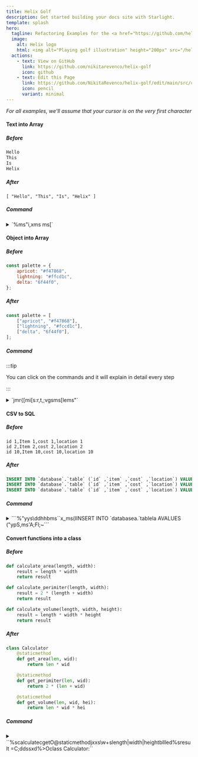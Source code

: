 ```yaml
---
title: Helix Golf
description: Get started building your docs site with Starlight.
template: splash
hero:
  tagline: Refactoring Examples for the <a href="https://github.com/helix-editor/helix">Helix Editor</a>
  image:
    alt: Helix logo
    html: <img alt="Playing golf illustration" height="200px" src="/helix-golf/golf.svg" style="margin:auto;"></img>
  actions:
    - text: View on GitHub
      link: https://github.com/nikitarevenco/helix-golf
      icon: github
    - text: Edit this Page
      link: https://github.com/NikitaRevenco/helix-golf/edit/main/src/content/docs/index.mdx
      icon: pencil
      variant: minimal
---
```



<Hexagons />

*For all examples, we'll assume that your cursor is on the very first character*

#### Text into Array

##### Before

```txt
Hello
This
Is
Helix
```

##### After

```
[ "Hello", "This", "Is", "Helix" ]
```

##### Command

<details>

<summary>
`%<A-s>ms"<A-J>i,<esc>xms ms[`
</summary>

1. `%` selects full file
1. `<A-s>` split selection into multiple selections on newlines
1. `ms"` surrounds each word with `"`'s
1. `<A-J>i,` join lines inside selection, select the inserted space, and insert `,`'s
1. `<esc>xms ` enter normal mode, select line and surround by spaces
1. `ms[` surround by `[]`

</details>

#### Object into Array

##### Before

```js
const palette = {
	apricot: "#f47868",
	lightning: "#ffcd1c",
	delta: "6f44f0",
};
```

##### After

```js
const palette = [
	["apricot", "#f47868"],
	["lightning", "#fccd1c"],
	["delta", "6f44f0"],
];
```

##### Command

:::tip

You can click on the commands and it will explain in detail every step

:::

<details>

<summary>
`jmr{[mi[s:<enter>r,t,;vgsms[lems"`
</summary>

1. Go to the line below with `j`, this is because we need to be inside of the object for the next step.
1. `mr{[` replaces the nearest pair of curly braces "\{" with square brackets "["
1. `mi[` selects inside the entire array
1. Use `s` to enter select mode, which searches inside our selection and creates sub-selections based on a pattern
1. Input `:` and then hit `Enter`, which will place a cursor on every ":" creating many single-width selections
1. `r,` replaces each selection with a ",". Essentially we've replaced each colon with a comma
1. `t,` moves the cursor on each line to the ending comma
1. `;` collapses the selection around each cursor into a single selection
1. `vgs` selects each line excluding the final comma
1. `ms[` surrounds each individual selection with "[" to turn it into an array. We're almost done here. We just need to transform the first item in each sub-array into a string.
1. `l` moves 1 character forward, replacing the selection with just a 1-width selection
1. `e` selects until the end of each word. Since we start at the first character and select until the end, this selects the entire word.
1. `ms"` surrounds each word with double quotes to make strings

</details>

#### CSV to SQL

##### Before

```csv
id 1,Item 1,cost 1,location 1
id 2,Item 2,cost 2,location 2
id 10,Item 10,cost 10,location 10
```

##### After

```sql
INSERT INTO `database`.`table` (`id` ,`item` ,`cost` ,`location`) VALUES ('id 1','Item 1','Cost 1','Location 1'); 
INSERT INTO `database`.`table` (`id` ,`item` ,`cost` ,`location`) VALUES ('id 2','Item 2','Cost 2','Location 2');
INSERT INTO `database`.`table` (`id` ,`item` ,`cost` ,`location`) VALUES ('id 10','Item 10','Cost 10','Location 10');
```

##### Command

<details>

<summary>
```%<alt-s>"yys\d<enter>dhhbms``x_ms(IINSERT INTO `database<esc>a.`table<esc>la <esc>AVALUES (<esc>"ypS,ms'A;<esc>Fl;~```
</summary>

1. `%` selects full file
1. `Alt` + `s` split selection into multiple selections on newlines
1. `"yy` yanks the selections into "y" register. We'll need it for later
1. `s` and then input the pattern `\d` then `Enter` which creates a selection on all digits
1. `d` deletes the selections. Essentially we've removed all the digits.
1. `hh` goes backwards 2 chars, important to make sure we are at the end of each word
1. Use `b` to select till the beginning of every word, which also nicely selects all the words that there are
1. ``` ms` ``` surrounds each word with a backtick
1. ``` ` ``` switches all characters to lowercase
1. `x` selects each line then use `_` to trim the trailing whitespace
1. `ms(` surrounds each line with parentheses
1. `I` goes into insert mode at the beginning of each line
1. Type the following:

		```
		INSERT INTO `database
		```

1. `Escape` goes back to normal mode
1. `a` to go into insert mode after the backtick then type:

		```
		.`table
		```
1. `Escape` goes back into normal mode, then `la` to enter insert mode just before the opening parentheses
1. Add a `Space` then `Escape` to go back into normal mode again
1. `A` goes into insert mode at the end of each line, now type:

		```
		VALUES (
		```

1. Hit `Escape` to leave insert mode. Your cursor will be at the closing parenthesis. 
1. `"yp` pastes our previously yanked items from the "y" register
1. `S,` splits current selection into multiple selections on each comma
1. `ms'` surrounds each item with a single quote
1. `A;` adds a semicolon at the end of each line
1. `Escape` goes back to normal mode and `Fl` to place your cursor on the lowercase "l" of each "location"
1. `;` collapses each selection into a single-width selection
1. `~` toggles the case for each "l" into "L"

</details>

#### Convert functions into a class

##### Before

```py
def calculate_area(length, width):
	result = length * width
	return result

def calculate_perimiter(length, width):
	result = 2 * (length + width)
	return result

def calculate_volume(length, width, height):
	result = length * width * height
	return result
```

##### After

```py
class Calculator
	@staticmethod
	def get_area(len, wid):
		return len * wid

	@staticmethod
	def get_perimiter(len, wid):
		return 2 * (len + wid)

	@staticmethod
	def get_volume(len, wid, hei):
		return len * wid * hei
```

##### Command

<details>

<summary>
``%scalculate<enter>cget<esc>O@staticmethod<esc>jxxs\w+<enter>slength|width|height<enter>bllled%sresult =<enter>C<alt-(>;ddss<enter>xd%>O<backspace>class Calculator:``
</summary>

1. `%` selects the entire file
1. `s` searches inside the current selection and creates sub-selections based on a pattern. Input `calculate` then hit `Enter` to make a selection on all instances of the word
1. `c` then type `get` to change each "calculate" word into a "get"
1. `Escape` to go back to normal mode
1. Use `O` to create an empty line above each cursor, write:

		```
		@staticmethod
		```

1. Hit `Esc` to go into normal mode.
1. We need to select 2 lines below the current line, first go down with `j` and then press `xx` which will select the current line, and then select the next line
		In total we now have 3 cursors each with 2 lines selected, which includes the first line of the bodies of each function and the function definition themselves

1. `s` brings up a prompt to select sub-selections by a given regex. The `\w+` regex selects each word, type it and then `Enter`
1. `s` again then type `length|width|height` followed by `Enter`. This will look at the contents of the current selections, and create sub-selections where it finds the regex which means "length or width or height". So we select each instance of those 3 words
1. Our cursor is currently at the end of each word. Let's go to the beginning with `b`
1. We want to keep the first 3 characters and discard the rest from each of the parameters. To do this, move to the 4th character with `lll`
1. Use `e` to select until the end of each word and then `d` to delete it
1. Select the entire file again with `%` followed by `s` to bring up selection prompt again
1. Write `result =` followed by `Enter` to select all instances of that string
1. `C` creates a new selection on the line directly below, for each cursor
1. Use `Alt` + `(` to rotate the *contents* of the selection backward
1. `;` collapses each cursor into a single selection
1. `dd` deletes two characters on each of the 6 lines
1. `s` to bring up the prompt, then input `s` followed by `Enter` to select all "s" characters
1. Select each of the lines with `x` followed by `d` to delete
1. Select whole file with `%` and indent with `>`
1. `O` creates a newline above and enters Insert mode, then `Backspace` to delete an extra tab
1. Write this:

		```
		class Calculator:
		```

</details>

